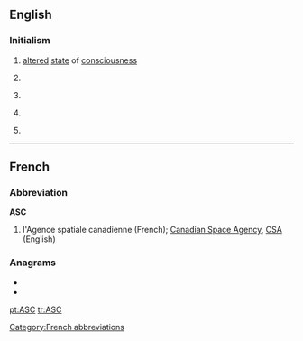 {{also|asc|ásc}}
==English==

===Initialism===
{{rfc-header|Initialism}}
{{head|en|initialism}}

# [[altered]] [[state]] of [[consciousness]]
# {{lb|en|Australia}} {{w|Australian Sports Commission}}
# {{lb|en|Canada}} {{w|Advertising Standards Canada}}
# {{lb|en|UK}} {{w|Association of Speakers Clubs}}
# {{lb|en|UK}} {{w|Avon and Somerset Constabulary}}

----

==French==

===Abbreviation===
{{rfc-header|Abbreviation}}
'''ASC''' {{g|f}}
# l'Agence spatiale canadienne (French); [[w:Canadian Space Agency|Canadian Space Agency]], [[CSA]] (English)

===Anagrams===
* {{l|fr|cas}}
* {{l|fr|sac}}

[[Category:French abbreviations]]

[[pt:ASC]]
[[tr:ASC]]